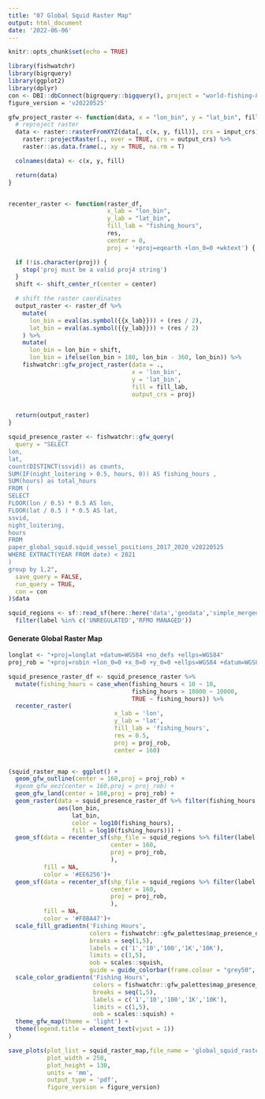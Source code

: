 ```yaml
---
title: "07 Global Squid Raster Map"
output: html_document
date: '2022-06-06'
---
```


```r
knitr::opts_chunk$set(echo = TRUE)
```


```r
library(fishwatchr)
library(bigrquery)
library(ggplot2)
library(dplyr)
con <- DBI::dbConnect(bigrquery::bigquery(), project = "world-fishing-827", use_legacy_sql = FALSE)
figure_version = 'v20220525'
```


```r
gfw_project_raster <- function(data, x = "lon_bin", y = "lat_bin", fill, input_crs = "+proj=longlat +datum=WGS84 +no_defs", output_crs = "+proj=eqearth +datum=WGS84 +wktext") {
  # reproject raster
  data <- raster::rasterFromXYZ(data[, c(x, y, fill)], crs = input_crs) %>%
    raster::projectRaster(., over = TRUE, crs = output_crs) %>%
    raster::as.data.frame(., xy = TRUE, na.rm = T)

  colnames(data) <- c(x, y, fill)

  return(data)
}


recenter_raster <- function(raster_df,
                            x_lab = "lon_bin",
                            y_lab = "lat_bin",
                            fill_lab = "fishing_hours",
                            res,
                            center = 0,
                            proj = '+proj=eqearth +lon_0=0 +wktext') {

  if (!is.character(proj)) {
    stop('proj must be a valid proj4 string')
  }
  shift <- shift_center_r(center = center)

  # shift the raster coordinates
  output_raster <- raster_df %>%
    mutate(
      lon_bin = eval(as.symbol({{x_lab}})) + (res / 2),
      lat_bin = eval(as.symbol({{y_lab}})) + (res / 2)
    ) %>%
    mutate(
      lon_bin = lon_bin + shift,
      lon_bin = ifelse(lon_bin > 180, lon_bin - 360, lon_bin)) %>%
    fishwatchr::gfw_project_raster(data = .,
                                   x = 'lon_bin',
                                   y = 'lat_bin',
                                   fill = fill_lab,
                                   output_crs = proj)


  return(output_raster)
}
```



```r
squid_presence_raster <- fishwatchr::gfw_query(
  query = "SELECT
lon,
lat,
count(DISTINCT(ssvid)) as counts,
SUM(IF(night_loitering > 0.5, hours, 0)) AS fishing_hours ,
SUM(hours) as total_hours
FROM (
SELECT
FLOOR(lon / 0.5) * 0.5 AS lon,
FLOOR(lat / 0.5 ) * 0.5 AS lat,
ssvid,
night_loitering,
hours
FROM
paper_global_squid.squid_vessel_positions_2017_2020_v20220525
WHERE EXTRACT(YEAR FROM date) < 2021
)
group by 1,2",
  save_query = FALSE,
  run_query = TRUE,
  con = con
)$data
```


```r
squid_regions <- sf::read_sf(here::here('data','geodata','simple_merged_eez_regions_final_v20220525.geojson')) %>%
  filter(label %in% c('UNREGULATED','RFMO MANAGED'))

```



#### Generate Global Raster Map

```r
longlat <- "+proj=longlat +datum=WGS84 +no_defs +ellps=WGS84"
proj_rob = "+proj=robin +lon_0=0 +x_0=0 +y_0=0 +ellps=WGS84 +datum=WGS84 +units=m +no_defs"

squid_presence_raster_df <- squid_presence_raster %>%
  mutate(fishing_hours = case_when(fishing_hours < 10 ~ 10,
                                   fishing_hours > 10000 ~ 10000,
                                   TRUE ~ fishing_hours)) %>%
  recenter_raster(
                              x_lab = 'lon',
                              y_lab = 'lat',
                              fill_lab = 'fishing_hours',
                              res = 0.5,
                              proj = proj_rob,
                              center = 160)


(squid_raster_map <- ggplot() +
  geom_gfw_outline(center = 160,proj = proj_rob) + 
  #geom_gfw_eez(center = 160,proj = proj_rob) + 
  geom_gfw_land(center = 160,proj = proj_rob) +
  geom_raster(data = squid_presence_raster_df %>% filter(fishing_hours > 24),
              aes(lon_bin,
                  lat_bin,
                  color = log10(fishing_hours),
                  fill = log10(fishing_hours))) +
  geom_sf(data = recenter_sf(shp_file = squid_regions %>% filter(label == 'UNREGULATED'),
                             center = 160, 
                             proj = proj_rob,
                             ),
          fill = NA,
          color = '#EE6256')+ 
  geom_sf(data = recenter_sf(shp_file = squid_regions %>% filter(label == 'RFMO MANAGED'),
                             center = 160, 
                             proj = proj_rob,
                             ),
          fill = NA,
          color = '#F8BA47')+ 
  scale_fill_gradientn('Fishing Hours',
                       colors = fishwatchr::gfw_palettes$map_presence_dark,
                       breaks = seq(1,5),
                       labels = c('1','10','100','1K','10K'),
                       limits = c(1,5),
                       oob = scales::squish,
                       guide = guide_colorbar(frame.colour = "grey50", ticks.colour = "grey15")) +
  scale_color_gradientn('Fishing Hours', 
                        colors = fishwatchr::gfw_palettes$map_presence_dark,
                        breaks = seq(1,5),
                        labels = c('1','10','100','1K','10K'),
                        limits = c(1,5),
                        oob = scales::squish) +
  theme_gfw_map(theme = 'light') +
  theme(legend.title = element_text(vjust = 1))
)
```

```r
save_plots(plot_list = squid_raster_map,file_name = 'global_squid_raster_map',
           plot_width = 250,
           plot_height = 130,
           units = 'mm', 
           output_type = 'pdf',
           figure_version = figure_version) 
```






